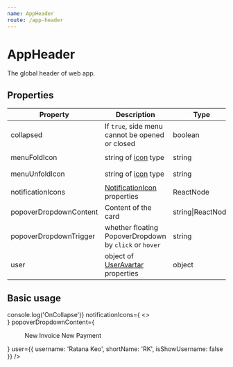 ```yaml
---
name: AppHeader
route: /app-header
---
```



# AppHeader

The global header of web app.

## Properties

| Property | Description | Type | Default |
| -------- | ----------- | ---- | ------- |
| collapsed | If `true`, side menu cannot be opened or closed | boolean | `false` |
| menuFoldIcon | string of [icon](https://ant.design/components/icon/?locale=en-US#API) type | string | `menu-fold` |
| menuUnfoldIcon | string of [icon](https://ant.design/components/icon/?locale=en-US#API) type | string | `menu-fold` |
| notificationIcons | [NotificationIcon](/notification-icon) properties | ReactNode | - |
| popoverDropdownContent | Content of the card | string\|ReactNode | - |
| popoverDropdownTrigger | whether floating PopoverDropdown by `click` or `hover` | string | `click` |
| user | object of [UserAvartar](/user-avatar) properties | object | - |

## Basic usage
<Playground>
    <AppHeader
            collapsed={false}
            isMobile={false}
            onCollapse={() => console.log('OnCollapse')}
            notificationIcons={
                <>
                    <div className='top-notification'>
                        <NotificationIcon key='bell' icon='bell' count='0' />
                    </div>
                    <div className='top-notification'>
                        <NotificationIcon key='support' icon='question-circle' count='0' />
                    </div>
                </>
            }
            popoverDropdownContent={
                <Menu className='popover-dropdown-item'>
                    <Menu.Item key='new_article'>
                        <Icon type='plus' /> New Invoice
                    </Menu.Item>
                    <Menu.Item key='new_category'>
                        <Icon type='plus' /> New Payment
                    </Menu.Item>
                </Menu>
            }
            user={{ username: 'Ratana Keo', shortName: 'RK', isShowUsername: false }}
        />
</Playground>